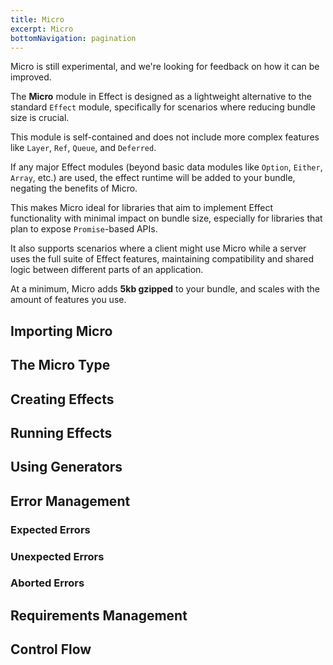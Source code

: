 ```yaml
---
title: Micro
excerpt: Micro
bottomNavigation: pagination
---
```


<Warning>
  Micro is still experimental, and we're looking for feedback on how it can be
  improved.
</Warning>

The **Micro** module in Effect is designed as a lightweight alternative to the standard `Effect` module, specifically for scenarios where reducing bundle size is crucial.

This module is self-contained and does not include more complex features like `Layer`, `Ref`, `Queue`, and `Deferred`.

If any major Effect modules (beyond basic data modules like `Option`, `Either`, `Array`, etc.) are used, the effect runtime will be added to your bundle, negating the benefits of Micro.

This makes Micro ideal for libraries that aim to implement Effect functionality with minimal impact on bundle size, especially for libraries that plan to expose `Promise`-based APIs.

It also supports scenarios where a client might use Micro while a server uses the full suite of Effect features, maintaining compatibility and shared logic between different parts of an application.

At a minimum, Micro adds **5kb gzipped** to your bundle, and scales with the amount of features you use.

## Importing Micro

## The Micro Type

## Creating Effects

## Running Effects

## Using Generators

## Error Management

### Expected Errors

### Unexpected Errors

### Aborted Errors

## Requirements Management

## Control Flow
